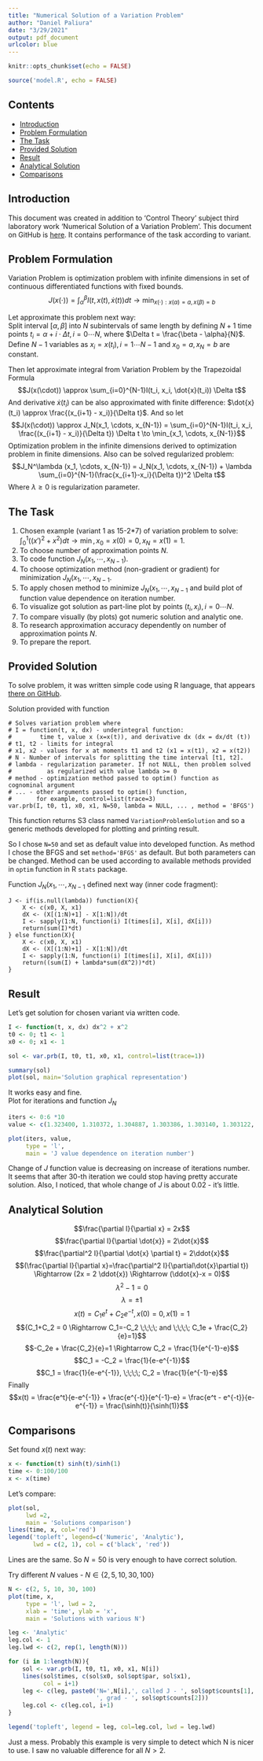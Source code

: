 ```yaml
---
title: "Numerical Solution of a Variation Problem"
author: "Daniel Paliura"
date: "3/29/2021"
output: pdf_document
urlcolor: blue
---
```


```r
knitr::opts_chunk$set(echo = FALSE)
```

```r
source('model.R', echo = FALSE)
```

## Contents

* [Introduction](#introduction)
* [Problem Formulation](#problem-formulation)
* [The Task](#the-task)
* [Provided Solution](#provided-solution)
* [Result](#result)
* [Analytical Solution](#analytical-solution)
* [Comparisons](#comparisons)

## Introduction

This document was created in addition to 'Control Theory' subject third
laboratory work 'Numerical Solution of a Variation Problem'. This document on
GitHub is [here](https://github.com/dPaliura/Control_theory_labs/blob/main/lab3/report.pdf).
It contains performance of the task according to variant.

## Problem Formulation

Variation Problem is optimization problem with infinite dimensions in set of
continuous differentiated functions with fixed bounds.
$$J(x(\cdot)) = \int_{\alpha}^{\beta} I(t, x(t),\dot{x}(t))dt \to 
\min_{x(\cdot):x(\alpha)=a, x(\beta)=b}$$

Let approximate this problem next way:\
Split interval $[\alpha, \beta]$ into $N$ subintervals of same length by
defining $N+1$ time points $t_i=\alpha + i \cdot \Delta t, i=0 \cdots N$, where
$\Delta t = \frac{\beta - \alpha}{N}$.
Define $N-1$ variables as $x_i=x(t_i), i=1 \cdots N-1$ and $x_0=a, x_N=b$ are
constant.

Then let approximate integral from Variation Problem by the Trapezoidal Formula
$$J(x(\cdot)) \approx \sum_{i=0}^{N-1}I(t_i, x_i, \dot{x}(t_i)) \Delta t$$
And derivative $\dot{x}(t_i)$ can be also approximated with finite difference:
$\dot{x}(t_i) \approx \frac{(x_{i+1} - x_i)}{\Delta t}$.
And so let 
$$J(x(\cdot)) \approx J_N(x_1, \cdots, x_{N-1}) = 
\sum_{i=0}^{N-1}I(t_i, x_i, \frac{(x_{i+1} - x_i)}{\Delta t}) \Delta t \to
\min_{x_1, \cdots, x_{N-1}}$$
Optimization problem in the infinite dimensions derived to optimization problem
in finite dimensions.
Also can be solved regularized problem:
$$J_N^\lambda (x_1, \cdots, x_{N-1}) = J_N(x_1, \cdots, x_{N-1}) + 
\lambda \sum_{i=0}^{N-1}(\frac{x_{i+1}-x_i}{\Delta t})^2 \Delta t$$
Where $\lambda \ge 0$ is regularization parameter.

## The Task

1) Chosen example (variant 1 as 15-2*7) of variation problem to solve: 
    $\int_{0}^{1}((x')^2 + x^2)dt \to \min, x_0=x(0)=0, x_N=x(1)=1$.
2) To choose number of approximation points $N$.
3) To code function $J_N(x_1, \cdots ,x_{N-1})$.
4) To choose optimization method (non-gradient or gradient) for minimization
    $J_N(x_1, \cdots ,x_{N-1}$.
5) To apply chosen method to minimize $J_N(x_1, \cdots ,x_{N-1}$ and build
    plot of function value dependence on iteration number.
6) To visualize got solution as part-line plot by points
    $(t_i, x_i), i=0 \cdots N$.
7) To compare visually (by plots) got numeric solution and analytic one.
8) To research approximation accuracy dependently on number of approximation
    points $N$.
9) To prepare the report.

## Provided Solution

To solve problem, it was written simple code using R language, that appears 
[there on GitHub](https://github.com/dPaliura/Control_theory_labs/blob/main/lab3/model.R).

Solution provided with function
```
# Solves variation problem where
# I = function(t, x, dx) - underintegral function:
#        time t, value x (x=x(t)), and derivative dx (dx = dx/dt (t))
# t1, t2 - limits for integral
# x1, x2 - values for x at moments t1 and t2 (x1 = x(t1), x2 = x(t2))
# N - Number of intervals for splitting the time interval [t1, t2].
# lambda - regularization parameter. If not NULL, then problem solved
#          as regularized with value lambda >= 0
# method - optimization method passed to optim() function as cognominal argument
# ... - other arguments passed to optim() function,
#       for example, control=list(trace=3)
var.prb(I, t0, t1, x0, x1, N=50, lambda = NULL, ... , method = 'BFGS')
```
This function returns S3 class named ```VariationProblemSolution``` and so
a generic methods developed for plotting and printing result.

So I chose ```N=50``` and set as default value into developed function.
As method I chose the BFGS and set ```method='BFGS'``` as default. But both 
parameters can be changed. Method can be used according to available methods
provided in ```optim``` function in R ```stats``` package.

Function $J_N(x_1, \cdots ,x_{N-1}$ defined next way (inner code fragment):\
```
J <- if(is.null(lambda)) function(X){
    X <- c(x0, X, x1)
    dX <- (X[(1:N)+1] - X[1:N])/dt
    I <- sapply(1:N, function(i) I(times[i], X[i], dX[i]))
    return(sum(I)*dt)
} else function(X){
    X <- c(x0, X, x1)
    dX <- (X[(1:N)+1] - X[1:N])/dt
    I <- sapply(1:N, function(i) I(times[i], X[i], dX[i]))
    return((sum(I) + lambda*sum(dX^2))*dt)
}
```

## Result

Let's get solution for chosen variant via written code.

```r
I <- function(t, x, dx) dx^2 + x^2
t0 <- 0; t1 <- 1
x0 <- 0; x1 <- 1

sol <- var.prb(I, t0, t1, x0, x1, control=list(trace=1))

summary(sol)
plot(sol, main='Solution graphical representation')
```

It works easy and fine.\
Plot for iterations and function $J_N$

```r
iters <- 0:6 *10
value <- c(1.323400, 1.310372, 1.304887, 1.303386, 1.303140, 1.303122, 1.303113)

plot(iters, value,
     type = 'l',
     main = 'J value dependence on iteration number')
```

Change of $J$ function value is decreasing on increase of iterations number. It
seems that after 30-th iteration we could stop having pretty accurate solution.
Also, I noticed, that whole change of $J$ is about 0.02 - it's little.  

## Analytical Solution

$$\frac{\partial I}{\partial x} = 2x$$
$$\frac{\partial I}{\partial \dot{x}} = 2\dot{x}$$
$$\frac{\partial^2 I}{\partial \dot{x} \partial t} = 2\ddot{x}$$
$$(\frac{\partial I}{\partial x}=\frac{\partial^2 I}{\partial\dot{x}\partial t})
\Rightarrow (2x = 2 \ddot{x}) \Rightarrow (\ddot{x}-x = 0)$$
$$\lambda^2 - 1 = 0$$
$$\lambda = \pm 1$$
$$x(t) = C_1 e^t + C_2 e^{-t}, x(0)=0, x(1)=1$$
$${C_1+C_2 = 0 \Rightarrow C_1=-C_2 \;\;\;\; and \;\;\;\; C_1e + \frac{C_2}{e}=1}$$
$$-C_2e + \frac{C_2}{e}=1 \Rightarrow C_2 = \frac{1}{e^{-1}-e}$$
$$C_1 = -C_2 = \frac{1}{e-e^{-1}}$$
$$C_1 = \frac{1}{e-e^{-1}}, \;\;\;\; C_2 = \frac{1}{e^{-1}-e}$$
Finally
$$x(t) = \frac{e^t}{e-e^{-1}} + \frac{e^{-t}}{e^{-1}-e} =
\frac{e^t - e^{-t}}{e-e^{-1}} = \frac{\sinh(t)}{\sinh(1)}$$

## Comparisons

Set found $x(t)$ next way:

```r
x <- function(t) sinh(t)/sinh(1)
time <- 0:100/100
x <- x(time)
```

Let's compare:

```r
plot(sol,
     lwd =2,
     main = 'Solutions comparison')
lines(time, x, col='red')
legend('topleft', legend=c('Numeric', 'Analytic'),
       lwd = c(2, 1), col = c('black', 'red'))
```

Lines are the same. So $N=50$ is very enough to have correct solution.

Try different $N$ values - $N \in \{2, 5, 10, 30, 100\}$

```r
N <- c(2, 5, 10, 30, 100)
plot(time, x, 
     type = 'l', lwd = 2,
     xlab = 'time', ylab = 'x',
     main = 'Solutions with various N')

leg <- 'Analytic'
leg.col <- 1
leg.lwd <- c(2, rep(1, length(N)))

for (i in 1:length(N)){
    sol <- var.prb(I, t0, t1, x0, x1, N[i])
    lines(sol$times, c(sol$x0, sol$opt$par, sol$x1),
          col = i+1)
    leg <- c(leg, paste0('N=',N[i],', called J - ', sol$opt$counts[1],
                         ', grad - ', sol$opt$counts[2]))
    leg.col <- c(leg.col, i+1)
}

legend('topleft', legend = leg, col=leg.col, lwd = leg.lwd)
```

Just a mess. Probably this example is very simple to detect which N is nicer to
use. I saw no valuable difference for all $N>2$.